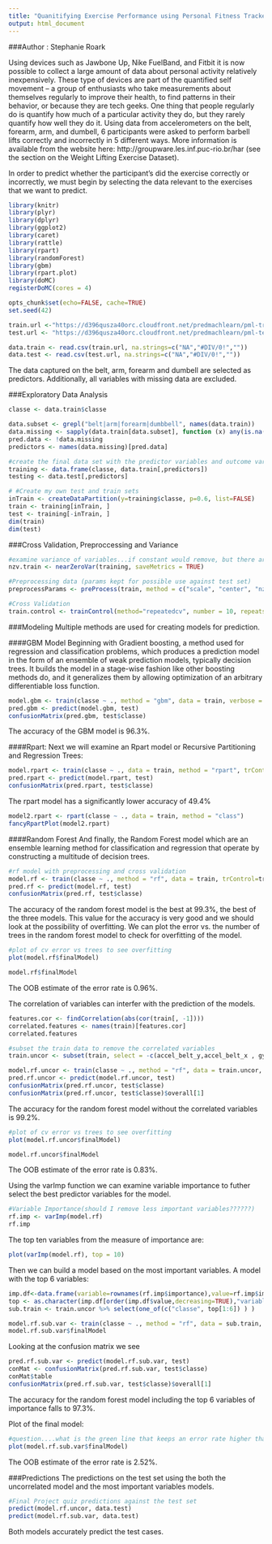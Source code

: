 ```yaml
---
title: "Quanitifying Exercise Performance using Personal Fitness Tracker Data"
output: html_document
---
```


###Author : Stephanie Roark

Using devices such as Jawbone Up, Nike FuelBand, and Fitbit it is now possible to collect a large amount of data about personal activity relatively inexpensively. These type of devices are part of the quantified self movement – a group of enthusiasts who take measurements about themselves regularly to improve their health, to find patterns in their behavior, or because they are tech geeks. One thing that people regularly do is quantify how much of a particular activity they do, but they rarely quantify how well they do it. Using data from accelerometers on the belt, forearm, arm, and dumbell, 6 participants were asked to perform barbell lifts correctly and incorrectly in 5 different ways. More information is available from the website here: http://groupware.les.inf.puc-rio.br/har (see the section on the Weight Lifting Exercise Dataset).

In order to predict whether the participant's did the exercise correctly or incorrectly, we must begin by selecting the data relevant to the exercises that we want to predict.

```r
library(knitr)
library(plyr)
library(dplyr)
library(ggplot2)
library(caret)
library(rattle)
library(rpart)
library(randomForest)
library(gbm)
library(rpart.plot)
library(doMC)
registerDoMC(cores = 4)

opts_chunk$set(echo=FALSE, cache=TRUE)
set.seed(42)

train.url <-"https://d396qusza40orc.cloudfront.net/predmachlearn/pml-training.csv"
test.url <- "https://d396qusza40orc.cloudfront.net/predmachlearn/pml-testing.csv"

data.train <- read.csv(train.url, na.strings=c("NA","#DIV/0!",""))
data.test <- read.csv(test.url, na.strings=c("NA","#DIV/0!",""))

```

The data captured on the belt, arm, forearm and dumbell are selected as predictors. Additionally, all variables with missing data are excluded.

###Exploratory Data Analysis

```r
classe <- data.train$classe

data.subset <- grepl("belt|arm|forearm|dumbbell", names(data.train))
data.missing <- sapply(data.train[data.subset], function (x) any(is.na(x) | x == ""))
pred.data <- !data.missing
predictors <- names(data.missing)[pred.data]

#create the final data set with the predictor variables and outcome variable
training <- data.frame(classe, data.train[,predictors])
testing <- data.test[,predictors]

# #Create my own test and train sets    
inTrain <- createDataPartition(y=training$classe, p=0.6, list=FALSE)
train <- training[inTrain, ]
test <- training[-inTrain, ]
dim(train)
dim(test)
```

###Cross Validation, Preproccessing and Variance

```r
#examine variance of variables...if constant would remove, but there are no constant vars
nzv.train <- nearZeroVar(training, saveMetrics = TRUE)

#Preprocessing data (params kept for possible use against test set)
preprocessParams <- preProcess(train, method = c("scale", "center", "nzv"))

#Cross Validation
train.control <- trainControl(method="repeatedcv", number = 10, repeats= 5)

```

###Modeling 
Multiple methods are used for creating models for prediction.

####GBM Model
Beginning with Gradient boosting, a method used for regression and classification problems, which produces a prediction model in the form of an ensemble of weak prediction models, typically decision trees. It builds the model in a stage-wise fashion like other boosting methods do, and it generalizes them by allowing optimization of an arbitrary differentiable loss function.

```r
model.gbm <- train(classe ~ ., method = "gbm", data = train, verbose = FALSE, trControl=train.control, preProcess=c("center", "scale", "nzv"))
pred.gbm <- predict(model.gbm, test)
confusionMatrix(pred.gbm, test$classe)
```

The accuracy of the GBM model is 96.3%.

####Rpart:
Next we will examine an Rpart model or Recursive Partitioning and Regression Trees:

```r
model.rpart <- train(classe ~ ., data = train, method = "rpart", trControl=train.control, preProcess=c("center", "scale", "nzv"))
pred.rpart <- predict(model.rpart, test)
confusionMatrix(pred.rpart, test$classe)
```

The rpart model has a significantly lower accuracy of 49.4%

```r
model2.rpart <- rpart(classe ~ ., data = train, method = "class")
fancyRpartPlot(model2.rpart)
```

####Random Forest
And finally, the Random Forest model which are an ensemble learning method for classification and regression that operate by constructing a multitude of decision trees.

```r
#rf model with preprocessing and cross validation
model.rf <- train(classe ~ ., method = "rf", data = train, trControl=train.control, preProcess=c("center", "scale", "nzv"), allowParallel=TRUE)
pred.rf <- predict(model.rf, test)
confusionMatrix(pred.rf, test$classe)
```

The accuracy of the random forest model is the best at 99.3%, the best of the three models. This value for the accuracy is very good and we should look at the possibility of overfitting.
We can plot the error vs. the number of trees in the random forest model to check for overfitting of the model.

```r
#plot of cv error vs trees to see overfitting
plot(model.rf$finalModel)

model.rf$finalModel
```

The OOB estimate of the error rate is 0.96%.

The correlation of variables can interfer with the prediction of the models. 

```r
features.cor <- findCorrelation(abs(cor(train[, -1])))
correlated.features <- names(train)[features.cor]
correlated.features

#subset the train data to remove the correlated variables
train.uncor <- subset(train, select = -c(accel_belt_y,accel_belt_x , gyros_belt_z, total_accel_dumbbell, gyros_dumbbell_y, total_accel_arm))

model.rf.uncor <- train(classe ~ ., method = "rf", data = train.uncor, trControl=train.control, preProcess=c("center", "scale", "nzv"), allowParallel=TRUE )
pred.rf.uncor <- predict(model.rf.uncor, test)
confusionMatrix(pred.rf.uncor, test$classe)
confusionMatrix(pred.rf.uncor, test$classe)$overall[1]
```

The accuracy for the random forest model without the correlated variables is 99.2%.

```r
#plot of cv error vs trees to see overfitting
plot(model.rf.uncor$finalModel)

model.rf.uncor$finalModel
```

The OOB estimate of the error rate is 0.83%.

Using the varImp function we can examine variable importance to futher select the best predictor variables for the model.

```r
#Variable Importance(should I remove less important variables??????)
rf.imp <- varImp(model.rf)
rf.imp
```

The top ten variables from the measure of importance are:

```r
plot(varImp(model.rf), top = 10)

```

Then we can build a model based on the most important variables. 
A model with the top 6 variables:

```r
imp.df<-data.frame(variable=rownames(rf.imp$importance),value=rf.imp$importance$Overall)
top <- as.character(imp.df[order(imp.df$value,decreasing=TRUE),"variable"])
sub.train <- train.uncor %>% select(one_of(c("classe", top[1:6]) ) )

model.rf.sub.var <- train(classe ~ ., method = "rf", data = sub.train, trControl=train.control, preProcess=c("center", "scale", "nzv"), allowParallel=TRUE )
model.rf.sub.var$finalModel
```

Looking at the confusion matrix we see

```r
pred.rf.sub.var <- predict(model.rf.sub.var, test)
conMat <- confusionMatrix(pred.rf.sub.var, test$classe)
conMat$table
confusionMatrix(pred.rf.sub.var, test$classe)$overall[1]
```

The accuracy for the random forest model including the top 6 variables of importance falls to 97.3%.

Plot of the final model:

```r
#question....what is the green line that keeps an error rate higher than the others
plot(model.rf.sub.var$finalModel)
```

The OOB estimate of the error rate is 2.52%.

###Predictions
The predictions on the test set using the both the uncorrelated model and the most important variables models.

```r
#Final Project quiz predictions against the test set 
predict(model.rf.uncor, data.test)
predict(model.rf.sub.var, data.test)

```

Both models accurately predict the test cases.